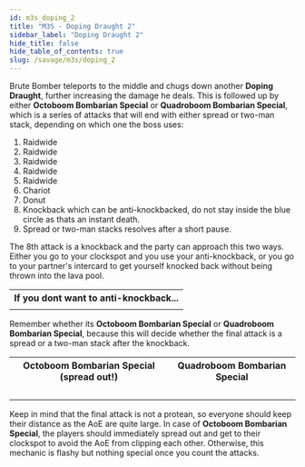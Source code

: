 ```yaml
---
id: m3s_doping_2
title: "M3S - Doping Draught 2"
sidebar_label: "Doping Draught 2"
hide_title: false
hide_table_of_contents: true
slug: /savage/m3s/doping_2
---
```


Brute Bomber teleports to the middle and chugs down another <strong>Doping Draught</strong>, further increasing the damage he deals. This is followed up by either <strong>Octoboom Bombarian Special</strong> or <strong>Quadroboom Bombarian Special</strong>, which is a series of attacks that will end with either spread or two-man stack, depending on which one the boss uses:
1. Raidwide
2. Raidwide
3. Raidwide
4. Raidwide
5. Raidwide
6. Chariot
7. Donut
8. Knockback which can be anti-knockbacked, do not stay inside the blue circle as thats an instant death.
9. Spread or two-man stacks resolves after a short pause.

The 8th attack is a knockback and the party can approach this two ways. Either you go to your clockspot and you use your anti-knockback, or you go to your partner's intercard to get yourself knocked back without being thrown into the lava pool.

<table width='40%'>
    <tr>
        <th>If you dont want to anti-knockback...</th>
    </tr>
    <tr>
        <td><KittenAsset path='m3s/bombarian_special_knockback.png' /></td>
    </tr>
</table>

Remember whether its <strong>Octoboom Bombarian Special</strong> or <strong>Quadroboom Bombarian Special</strong>, because this will decide whether the final attack is a spread or a two-man stack after the knockback.

<table>
    <tr>
        <th>Octoboom Bombarian Special (<Raidwide>spread out!</Raidwide>)</th>
        <th>Quadroboom Bombarian Special</th>
    </tr>
    <tr>
        <td><KittenAsset path='m3s/octoboom_bombarian_special.png' /><br /><KittenAsset path='m3s/octoboom_bombarian_special.gif' /></td>
        <td><KittenAsset path='m3s/quadroboom_bombarian_special.png' /><br /><KittenAsset path='m3s/quadroboom_bombarian_special.gif' /></td>
    </tr>
</table>

Keep in mind that the final attack is not a protean, so everyone should keep their distance as the AoE are quite large. In case of <strong>Octoboom Bombarian Special</strong>, the players should immediately spread out and get to their clockspot to avoid the AoE from clipping each other. Otherwise, this mechanic is flashy but nothing special once you count the attacks.
